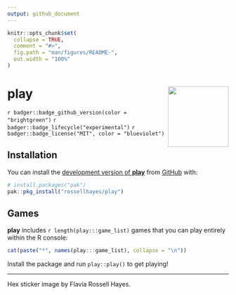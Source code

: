 ```yaml
---
output: github_document
---
```


<!-- README.md is generated from README.Rmd. Please edit that file -->

```r
knitr::opts_chunk$set(
  collapse = TRUE,
  comment = "#>",
  fig.path = "man/figures/README-",
  out.width = "100%"
)
```

# play <img src="man/figures/logo.png?raw=TRUE" align="right" height="138" />

<!-- badges: start -->
`r badger::badge_github_version(color = "brightgreen")`
`r badger::badge_lifecycle("experimental")`
`r badger::badge_license("MIT", color = "blueviolet")`
<!-- badges: end -->

## Installation

You can install the [development version of **play**](https://github.com/rossellhayes/play) from [GitHub](https://github.com/) with:

``` r
# install.packages("pak")
pak::pkg_install("rossellhayes/play")
```

## Games

**play** includes `r length(play:::game_list)` games that you can play entirely within the R console:

```r
cat(paste("*", names(play:::game_list), collapse = "\n"))
```

Install the package and run `play::play()` to get playing!

---

Hex sticker image by Flavia Rossell Hayes.
